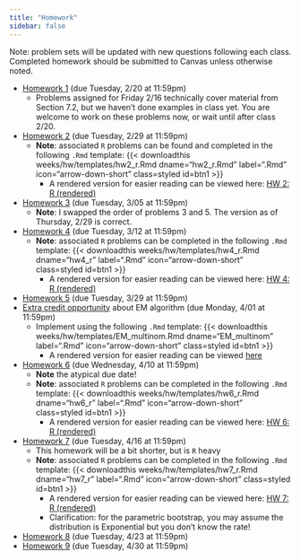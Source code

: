 ```yaml
---
title: "Homework"
sidebar: false
---
```


Note: problem sets will be updated with new questions following each class. Completed homework should be submitted to Canvas unless otherwise noted.

-   [Homework 1](weeks/hw/hw1.pdf) (due Tuesday, 2/20 at 11:59pm)
    -   Problems assigned for Friday 2/16 technically cover material from Section 7.2, but we haven't done examples in class yet. You are welcome to work on these problems now, or wait until after class 2/20.
-   [Homework 2](weeks/hw/hw2.pdf) (due Tuesday, 2/29 at 11:59pm)
    -   **Note**: associated `R` problems can be found and completed in the following `.Rmd` template: {{< downloadthis weeks/hw/templates/hw2_r.Rmd dname="hw2_r.Rmd" label=".Rmd" icon="arrow-down-short" class=styled id=btn1 >}}
        -   A rendered version for easier reading can be viewed here: [HW 2: R (rendered)](weeks/hw/templates/hw2_r.Rmd)
-   [Homework 3](weeks/hw/hw3.pdf) (due Tuesday, 3/05 at 11:59pm)
    -   **Note**: I swapped the order of problems 3 and 5. The version as of Thursday, 2/29 is correct.
-   [Homework 4](weeks/hw/hw4.pdf) (due Tuesday, 3/12 at 11:59pm)
    -   **Note**: associated `R` problems can be completed in the following `.Rmd` template: {{< downloadthis weeks/hw/templates/hw4_r.Rmd dname="hw4_r" label=".Rmd" icon="arrow-down-short" class=styled id=btn1 >}}
        -   A rendered version for easier reading can be viewed here: [HW 4: R (rendered)](weeks/hw/templates/hw4_r.Rmd)
-   [Homework 5](weeks/hw/hw5.pdf) (due Tuesday, 3/29 at 11:59pm)
-   [Extra credit opportunity](weeks/hw/EM_multinom_description.pdf) about EM algorithm (due Monday, 4/01 at 11:59pm)
    -   Implement using the following `.Rmd` template: {{< downloadthis weeks/hw/templates/EM_multinom.Rmd dname="EM_multinom" label=".Rmd" icon="arrow-down-short" class=styled id=btn1 >}}
        -   A rendered version for easier reading can be viewed [here](weeks/hw/templates/EM_multinom.Rmd)
-   [Homework 6](weeks/hw/hw6.pdf) (due Wednesday, 4/10 at 11:59pm)
    -   **Note** the atypical due date!
    -   **Note**: associated `R` problems can be completed in the following `.Rmd` template: {{< downloadthis weeks/hw/templates/hw6_r.Rmd dname="hw6_r" label=".Rmd" icon="arrow-down-short" class=styled id=btn1 >}}
        -   A rendered version for easier reading can be viewed here: [HW 6: R (rendered)](weeks/hw/templates/hw6_r.Rmd)
-   [Homework 7](weeks/hw/hw7.pdf) (due Tuesday, 4/16 at 11:59pm)
    -   This homework will be a bit shorter, but is `R` heavy
    -   **Note**: associated `R` problems can be completed in the following `.Rmd` template: {{< downloadthis weeks/hw/templates/hw7_r.Rmd dname="hw7_r" label=".Rmd" icon="arrow-down-short" class=styled id=btn1 >}}
        -   A rendered version for easier reading can be viewed here: [HW 7: R (rendered)](weeks/hw/templates/hw7_r.Rmd)
        -   Clarification: for the parametric bootstrap, you may assume the distribution is Exponential but you don't know the rate!
-   [Homework 8](weeks/hw/hw8.pdf) (due Tuesday, 4/23 at 11:59pm)
-   [Homework 9](weeks/hw/hw9.pdf) (due Tuesday, 4/30 at 11:59pm)
